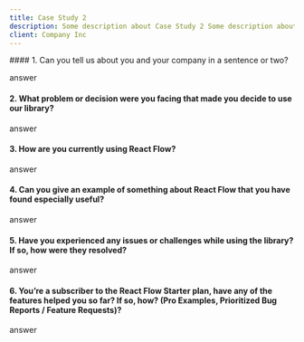 ```yaml
---
title: Case Study 2
description: Some description about Case Study 2 Some description about Case Study 2 Some description about Case Study 2
client: Company Inc
---
```



<CaseStudyLayout>
#### 1. Can you tell us about you and your company in a sentence or two?

answer

#### 2. What problem or decision were you facing that made you decide to use our library?

answer

#### 3. How are you currently using React Flow?

answer

#### 4. Can you give an example of something about React Flow that you have found especially useful?

answer

#### 5. Have you experienced any issues or challenges while using the library? If so, how were they resolved?

answer

#### 6. You’re a subscriber to the React Flow Starter plan, have any of the features helped you so far? If so, how? (Pro Examples, Prioritized Bug Reports / Feature Requests)?

answer

</CaseStudyLayout>
